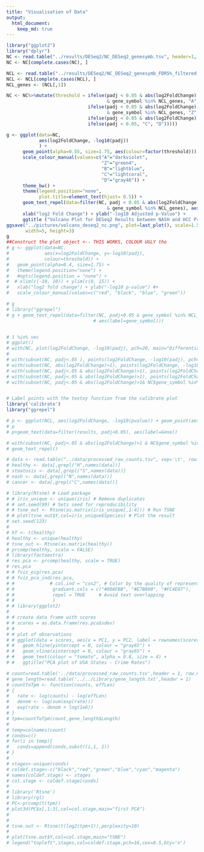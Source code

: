 ```yaml
---
title: "Visualisation of Data"
output:
  html_document:
    keep_md: true
---
```


```r
library("ggplot2")
library("dplyr")
NC <- read.table("../results/DESeq2/NC_DESeq2_genesymb.tsv", header=1, sep='\t')
NC <- NC[complete.cases(NC), ]

NCL <- read.table("../results/DESeq2/NC_DESeq2_genesymb_FDR5%_filtered.tsv", header=1, sep='\t')
NCL <- NCL[complete.cases(NCL), ]
NCL_genes <- (NCL[,1])
```

```r
NC <- NC%>%mutate(threshold = ifelse(padj < 0.05 & abs(log2FoldChange) > 2 
                                     & gene_symbol %in% NCL_genes, "A",
                              ifelse(padj < 0.05 & abs(log2FoldChange) < 2
                                     & gene_symbol %in% NCL_genes, "Z",
                              ifelse(padj < 0.05 & abs(log2FoldChange) > 2, "B",
                              ifelse(padj < 0.05, "C", "D")))))

g <- ggplot(data=NC,
            aes(log2FoldChange, -log10(padj))
            ) +
      geom_point(alpha=0.55, size=1.75, aes(colour=factor(threshold))) + 
      scale_colour_manual(values=c("A"="darkviolet",
                                   "Z"="green4",
                                   "B"="lightblue",
                                   "C"="lightcoral",
                                   "D"="gray46")) +
      theme_bw() + 
      theme(legend.position="none",
            plot.title=element_text(hjust= 0.5)) + 
      geom_text_repel(data=filter(NC, padj < 0.05 & abs(log2FoldChange) > 2 
                                     & gene_symbol %in% NCL_genes), aes(label=gene_symbol)) +
      xlab("log2 Fold Change") + ylab("-log10 Adjusted p-Value") +
      ggtitle ("Volcano Plot for DESeq2 Results between NASH and HCC Progression")
ggsave("../pictures/volcano_deseq2_nc.png", plot=last_plot(), scale=1.5, dpi=300,
       width=5, height=3)
g
##Construct the plot object <-- THIS WORKS, COLOUR UGLY tho 
# g <- ggplot(data=NC,
#             aes(x=log2FoldChange, y=-log10(padj),
#             colour=threshold)) +
#   geom_point(alpha=0.4, size=1.75) +
#   theme(legend.position="none") +
#   #opts(legend.position = "none") +
#  # xlim(c(-10, 10)) + ylim(c(0, 15)) +
#   xlab("log2 fold change") + ylab("-log10 p-value") #+
#   scale_colour_manual(values=c("red", "black", "blue", "green"))

# g
# library("ggrepel")
# g + geom_text_repel(data=filter(NC, padj<0.05 & gene_symbol %in% NCL_genes, 
                                # aes(label=gene_symbol)))



```

```r
# 1 %in% vec
# ggplot()
# with(NC, plot(log2FoldChange, -log10(padj), pch=20, main="Differentially Expressed Genes between NASH and HCC using DESeq2"))
# 
# with(subset(NC, padj<.05 ), points(log2FoldChange, -log10(padj), pch=20, col="red"))
# with(subset(NC, abs(log2FoldChange)>1), points(log2FoldChange, -log10(padj), pch=20, col="orange"))
# with(subset(NC, padj<.05 & abs(log2FoldChange)>1), points(log2FoldChange, -log10(padj), pch=20, col="green"))
# with(subset(NC, padj<.05 & abs(log2FoldChange)>1), points(log2FoldChange, -log10(padj), pch=20, col="green"))
# with(subset(NC, padj<.05 & abs(log2FoldChange)>1& NC$gene_symbol %in% NCL_genes), points(log2FoldChange, -log10(padj), pch=20, col="blue"))


# Label points with the textxy function from the calibrate plot
library('calibrate')
library("ggrepel")

# p <- ggplot(NCL, aes(log2FoldChange, -log10(pvalue)) + geom_point(aes(col=(NCL$padj<0.05))) + scale_color_manual(values=c("red", "black")))
# p
# p+geom_text(data=filter(results, padj<0.05), aes(label=Gene))

# with(subset(NC, padj<.05 & abs(log2FoldChange)>1 & NC$gene_symbol %in% NCL_genes ), textxy(log2FoldChange, -log10(padj), labs=gene_symbol, cex=.75))
# geom_text_repel()

```


```r
# data <- read.table("../data/processed_raw_counts.tsv", sep='\t', row.names = 1, header = TRUE)
# healthy <- data[,grepl("H",names(data))]
# steatosis <- data[,grepl("S",names(data))]
# nash <- data[,grepl("N",names(data))]
# cancer <- data[,grepl("C",names(data))]
```


```r
# library(Rtsne) # Load package
# # iris_unique <- unique(iris) # Remove duplicates
# # set.seed(99) # Sets seed for reproducibility
# # tsne_out <- Rtsne(as.matrix(iris_unique[,1:4])) # Run TSNE
# # plot(tsne_out$Y,col=iris_unique$Species) # Plot the result
# set.seed(123)
# 
# hT <- t(healthy)
# healthy <- unique(healthy)
# tsne_out <- Rtsne(as.matrix(healthy))
# prcomp(healthy, scale = FALSE)
# library(factoextra)
# res.pca <- prcomp(healthy, scale = TRUE)
# res.pca
# # fviz_eig(res.pca)
# # fviz_pca_ind(res.pca,
# #             # col.ind = "cos2", # Color by the quality of representation
# #              gradient.cols = c("#00AFBB", "#E7B800", "#FC4E07"),
# #              repel = TRUE     # Avoid text overlapping
# #              )
# # library(ggplot2)
# 
# # create data frame with scores
# # scores = as.data.frame(res.pca$sdev)
# # 
# # plot of observations
# # ggplot(data = scores, aes(x = PC1, y = PC2, label = rownames(scores))) +
# #   geom_hline(yintercept = 0, colour = "gray65") +
# #   geom_vline(xintercept = 0, colour = "gray65") +
# #   geom_text(colour = "tomato", alpha = 0.8, size = 4) +
# #   ggtitle("PCA plot of USA States - Crime Rates")

```


```r
# count=read.table('../data/processed_raw_counts.tsv',header = 1, row.names = 1)
# gene_length=read.table('../../Library/gene_length.txt',header = 1)
# countToTpm <- function(counts, effLen)
# {
#   rate <- log(counts) - log(effLen)
#   denom <- log(sum(exp(rate)))
#   exp(rate - denom + log(1e6))
# }
# tpm=countToTpm(count,gene_length$Length)
# 
# temp=colnames(count)
# conds=c()
# for(i in temp){
#   conds=append(conds,substr(i,1, 1))
# }
# 
# stages<-unique(conds)
# coldef.stage<-c("black","red","green","blue","cyan","magenta")
# names(coldef.stage) <- stages
# col.stage <- coldef.stage[conds]
# 
# library('Rtsne')
# library(rgl)
# PC<-prcomp(t(tpm))
# plot3d(PC$x[,1:3],col=col.stage,main="first PCA")
# 
# 
# tsne.out <- Rtsne(t(log2(tpm+1)),perplexity=10)
# 
# plot(tsne.out$Y,col=col.stage,main="tSNE")
# legend("topleft",stages,col=coldef.stage,pch=16,cex=0.5,bty='n')
```